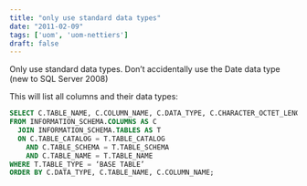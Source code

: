 ```yaml
---
title: "only use standard data types"
date: "2011-02-09"
tags: ['uom', 'uom-nettiers'] 
draft: false
---
```


Only use standard data types. Don’t accidentally use the Date data type (new to SQL Server 2008)

This will list all columns and their data types:

```SQL
SELECT C.TABLE_NAME, C.COLUMN_NAME, C.DATA_TYPE, C.CHARACTER_OCTET_LENGTH
FROM INFORMATION_SCHEMA.COLUMNS AS C
  JOIN INFORMATION_SCHEMA.TABLES AS T
  ON C.TABLE_CATALOG = T.TABLE_CATALOG
    AND C.TABLE_SCHEMA = T.TABLE_SCHEMA
    AND C.TABLE_NAME = T.TABLE_NAME
WHERE T.TABLE_TYPE = ‘BASE TABLE’
ORDER BY C.DATA_TYPE, C.TABLE_NAME, C.COLUMN_NAME;

